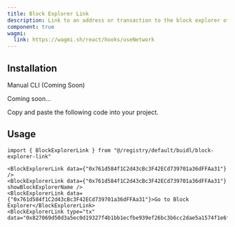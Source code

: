 ```yaml
---
title: Block Explorer Link
description: Link to an address or transaction to the block explorer of a given network.
component: true
wagmi:
  link: https://wagmi.sh/react/hooks/useNetwork
---
```


<ComponentPreview
  name="block-explorer-link-demo"
  className="[&_.preview>[data-orientation=vertical]]:sm:max-w-[70%]"
/>

## Installation

<Tabs defaultValue="manual">

<TabsList>
  <TabsTrigger value="manual">Manual</TabsTrigger>
  <TabsTrigger disabled={true} value="cli">
    CLI (Coming Soon)
  </TabsTrigger>
</TabsList>

<TabsContent value="cli">

<Steps>

<Step>Coming soon...</Step>

</Steps>

</TabsContent>

<TabsContent value="manual">

<Steps>

<Step>Copy and paste the following code into your project.</Step>

<ComponentSource name="block-explorer-link" />

</Steps>

</TabsContent>

</Tabs>

## Usage

```tsx
import { BlockExplorerLink } from "@/registry/default/buidl/block-explorer-link"
```

```tsx
<BlockExplorerLink data={"0x761d584f1C2d43cBc3F42ECd739701a36dFFAa31"} />
<BlockExplorerLink data={"0x761d584f1C2d43cBc3F42ECd739701a36dFFAa31"} showBlockExplorerName />
<BlockExplorerLink data={"0x761d584f1C2d43cBc3F42ECd739701a36dFFAa31"}>Go to Block Explorer</BlockExplorerLink>
<BlockExplorerLink type="tx" data="0x827069d50d3a5ec0d19327f4b1bb1ecfbe939ef26bc3b6cc2dae5a1574f1e6f8"/>
```
